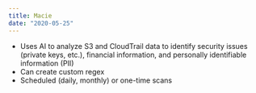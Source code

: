 ```yaml
---
title: Macie
date: "2020-05-25"
---
```


- Uses AI to analyze S3 and CloudTrail data to identify security issues (private keys, etc.), financial information, and personally identifiable information (PII)
- Can create custom regex
- Scheduled (daily, monthly) or one-time scans
